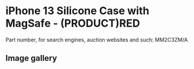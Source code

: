 # iPhone 13 Silicone Case with MagSafe - (PRODUCT)RED

Part number, for search engines, auction websites and such: MM2C3ZM/A

## Image gallery

<div style={{ width: "768px" }}>
  <GalleryComponent
    images={[
      {
        original: "/everysource/MM2C3",
        thumbnail: "/everypreview/MM2C3",
      },
      {
        original: "/everysource/MM2C3_AV1",
        thumbnail: "/everypreview/MM2C3_AV1",
      },
      {
        original: "/everysource/MM2C3_AV2",
        thumbnail: "/everypreview/MM2C3_AV2",
      },
      {
        original: "/everysource/MM2C3_AV3",
        thumbnail: "/everypreview/MM2C3_AV3",
      },
      {
        original: "/everysource/MM2C3_AV4",
        thumbnail: "/everypreview/MM2C3_AV4",
      },
      {
        original: "/everysource/MM2C3_AV5",
        thumbnail: "/everypreview/MM2C3_AV5",
      },
      {
        original: "/everysource/MM2C3_AV6",
        thumbnail: "/everypreview/MM2C3_AV6",
      },
      {
        original: "/everysource/MM2C3_AV7",
        thumbnail: "/everypreview/MM2C3_AV7",
      }
    ]}
  />
</div>